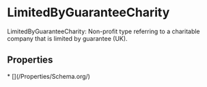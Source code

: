 # LimitedByGuaranteeCharity

LimitedByGuaranteeCharity: Non-profit type referring to a charitable company that is limited by guarantee (UK).

## Properties

<Grid>
* [](/Properties/Schema.org/)

</Grid>

